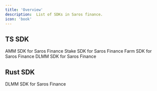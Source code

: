 ```yaml
---
title: 'Overview'
description:  List of SDKs in Saros finance.
icon: 'book'
---
```


## TS SDK

<CardGroup cols={2} className="intro-cards w-full md:w-[50%] mx-auto" >
  <Card
    title="AMM"
    icon="Book"
    href="https://www.npmjs.com/package/@saros-finance/sdk"
  >
    AMM SDK for Saros Finance
  </Card>
  <Card
    title="Stake"
    icon="github"
    href=""
>
    Stake SDK for Saros Finance
  </Card>
  <Card
    title="Farm"
    icon="github"
    href=""
>
    Farm SDK for Saros Finance
</Card>
<Card
    title="DLMM"
    icon="Farm"
    href=""
>
    DLMM SDK for Saros Finance
</Card>
</CardGroup>

## Rust SDK
<CardGroup cols={2} className="intro-cards w-full md:w-[50%] mx-auto" >
  <Card
    title="DLMM"
    icon="Book"
    href="https://www.npmjs.com/package/@saros-finance/sdk"
  > 
    DLMM SDK for Saros Finance 
  </Card>
</CardGroup>